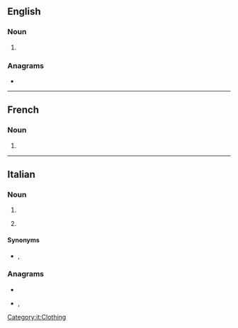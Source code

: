 ==English==

===Noun===
{{head|en|noun form}}

# {{en-irregular plural of|calzone|lang=en}}

===Anagrams===
* {{anagrams|en|a=acilnoz|Lizcano}}

----

==French==

===Noun===
{{head|fr|noun plural form|g=m}}

# {{plural of|fr|calzone}}

----

==Italian==

===Noun===
{{head|it|noun plural form|g=f}}

# {{plural of|it|calzone}}
# {{lb|it|plurale tantum}} {{l|en|trousers}}

====Synonyms====
* {{sense|trousers}} {{l|it|pantaloni}}, {{l|it|braghe}}

===Anagrams===
* {{l|it|calzino}}
* {{l|it|incalzo}}, {{l|it|incalzò}}

[[Category:it:Clothing]]